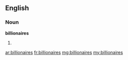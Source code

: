 ==English==

===Noun===
'''billionaires'''

# {{plural of|billionaire}}

[[ar:billionaires]]
[[fr:billionaires]]
[[mg:billionaires]]
[[my:billionaires]]